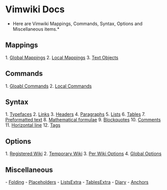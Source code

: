 = Vimwiki Docs =

*Here are Vimwiki Mappings, Commands, Syntax, Options and Miscellaneous items.*

==  Mappings ==

1. [[docs/Global Mappings|Global Mappings]]
2. [[docs/Local Mappings|Local Mappings]]
3. [[docs/Text Objects|Text Objects]]

==  Commands ==

1. [[docs/Gloabl Commands|Gloabl Commands]]
2. [[docs/Local Commands|Local Commands]]

==  Syntax ==

1. [[docs/Typefaces|Typefaces]]
2. [[docs/Links|Links]]
3. [[docs/Headers|Headers]]
4. [[docs/Paragraphs|Paragraphs]]
5. [[docs/Lists|Lists]]
6. [[docs/Tables|Tables]]
7. [[docs/Preformatted text|Preformatted text]]
8. [[docs/Mathematical formulae|Mathematical formulae]]
9. [[docs/Blockquotes|Blockquotes]]
10. [[docs/Comments|Comments]]
11. [[docs/Horizontal line|Horizontal line]]
12. [[docs/Tags|Tags]]

== Options ==

1. [[docs/Registered Wiki|Registered Wiki]]
2. [[docs/Temporary Wiki|Temporary Wiki]]
3. [[docs/Per-Wiki Options|Per Wiki Options]]
4. [[docs/Global Options|Global Options]]

== Miscellaneous ==
- [[docs/Folding|Folding]]
- [[docs/Placeholders|Placeholders]]
- [[docs/ListsExtra|ListsExtra]]
- [[docs/TablesExtra|TablesExtra]]
- [[docs/Diary|Diary]]
- [[docs/Anchors|Anchors]]
